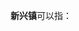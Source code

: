 '''新兴镇'''可以指：
{{PRC admin/disambig|13/09/22/102/000|21/07/26/114/000|21/11/21/107/000|32/09/02/102/000|34/16/21/114/000|37/13/24/109/000|46/90/22/101/000|51/01/22/120/000|51/01/82/102/000|61/04/22/109/000|62/05/23/102/000}}
{{disambig|cat=三字中国镇名消歧义}}